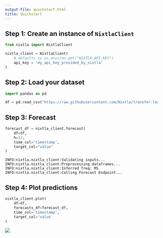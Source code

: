 ```yaml
---
output-file: quickstart.html
title: Quickstart
---
```



## Step 1: Create an instance of `NixtlaClient`

```python
from nixtla import NixtlaClient
```


```python
nixtla_client = NixtlaClient(
    # defaults to os.environ.get("NIXTLA_API_KEY")
    api_key = 'my_api_key_provided_by_nixtla'
)
```

## Step 2: Load your dataset

```python
import pandas as pd
```


```python
df = pd.read_csv("https://raw.githubusercontent.com/Nixtla/transfer-learning-time-series/main/datasets/air_passengers.csv")
```

## Step 3: Forecast

```python
forecast_df = nixtla_client.forecast(
    df=df,
    h=12,
    time_col='timestamp',
    target_col="value"
)
```

``` text
INFO:nixtla.nixtla_client:Validating inputs...
INFO:nixtla.nixtla_client:Preprocessing dataframes...
INFO:nixtla.nixtla_client:Inferred freq: MS
INFO:nixtla.nixtla_client:Calling Forecast Endpoint...
```

## Step 4: Plot predictions

```python
nixtla_client.plot(
    df=df, 
    forecasts_df=forecast_df, 
    time_col='timestamp', 
    target_col='value'
)
```

![](/nixtla-TimeGPT/docs/capabilities/forecast/01_quickstart_files/figure-markdown_strict/cell-7-output-1.png)

